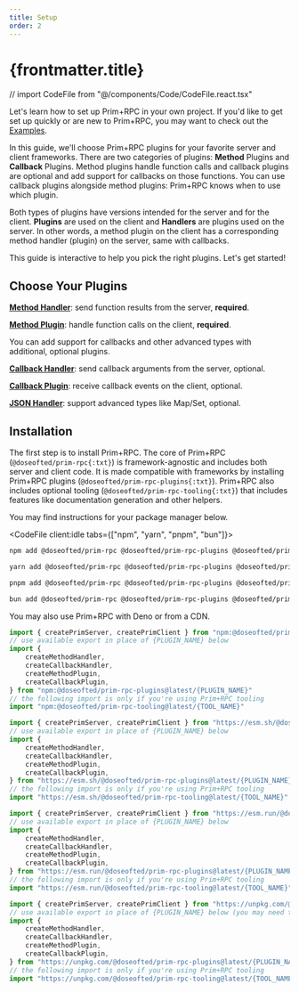 ```yaml
---
title: Setup
order: 2
---
```


# {frontmatter.title}

// import CodeFile from "@/components/Code/CodeFile.react.tsx"

Let's learn how to set up Prim+RPC in your own project. If you'd like to get set up quickly or are new to Prim+RPC, you
may want to check out the [Examples](/docs/v0/usage/examples).

In this guide, we'll choose Prim+RPC plugins for your favorite server and client frameworks. There are two categories of
plugins: **Method** Plugins and **Callback** Plugins. Method plugins handle function calls and callback plugins are
optional and add support for callbacks on those functions. You can use callback plugins alongside method plugins:
Prim+RPC knows when to use which plugin.

Both types of plugins have versions intended for the server and for the client. **Plugins** are used on the client and
**Handlers** are plugins used on the server. In other words, a method plugin on the client has a corresponding method
handler (plugin) on the server, same with callbacks.

This guide is interactive to help you pick the right plugins. Let's get started!

## Choose Your Plugins

**[Method Handler](#method-handler)**: send function results from the server, **required**.

<PluginChoices type="method-handler" />

**[Method Plugin](#method-plugin)**: handle function calls on the client, **required**.

<PluginChoices type="method-plugin" />

You can add support for callbacks and other advanced types with additional, optional plugins.

<Collapse title="Optional Choices">

**[Callback Handler](#callback-handler)**: send callback arguments from the server, optional.

<PluginChoices type="callback-handler" />

**[Callback Plugin](#callback-plugin)**: receive callback events on the client, optional.

<PluginChoices type="callback-plugin" />

**[JSON Handler](#json-handler)**: support advanced types like Map/Set, optional.

<PluginChoices type="json-handler" />

</Collapse>

## Installation

The first step is to install Prim+RPC. The core of Prim+RPC (`@doseofted/prim-rpc{:txt}`) is framework-agnostic and
includes both server and client code. It is made compatible with frameworks by installing Prim+RPC plugins
(`@doseofted/prim-rpc-plugins{:txt}`). Prim+RPC also includes optional tooling (`@doseofted/prim-rpc-tooling{:txt}`)
that includes features like documentation generation and other helpers.

You may find instructions for your package manager below.

<CodeFile client:idle tabs={["npm", "yarn", "pnpm", "bun"]}>

```zsh
npm add @doseofted/prim-rpc @doseofted/prim-rpc-plugins @doseofted/prim-rpc-tooling
```

```zsh yarn
yarn add @doseofted/prim-rpc @doseofted/prim-rpc-plugins @doseofted/prim-rpc-tooling
```

```zsh pnpm
pnpm add @doseofted/prim-rpc @doseofted/prim-rpc-plugins @doseofted/prim-rpc-tooling
```

```zsh bun
bun add @doseofted/prim-rpc @doseofted/prim-rpc-plugins @doseofted/prim-rpc-tooling
```

</CodeFile>

You may also use Prim+RPC with Deno or from a CDN.

<CodeFile>

```typescript
import { createPrimServer, createPrimClient } from "npm:@doseofted/prim-rpc@latest"
// use available export in place of {PLUGIN_NAME} below
import {
	createMethodHandler,
	createCallbackHandler,
	createMethodPlugin,
	createCallbackPlugin,
} from "npm:@doseofted/prim-rpc-plugins@latest/{PLUGIN_NAME}"
// the following import is only if you're using Prim+RPC tooling
import "npm:@doseofted/prim-rpc-tooling@latest/{TOOL_NAME}"
```

```typescript
import { createPrimServer, createPrimClient } from "https://esm.sh/@doseofted/prim-rpc@latest"
// use available export in place of {PLUGIN_NAME} below
import {
	createMethodHandler,
	createCallbackHandler,
	createMethodPlugin,
	createCallbackPlugin,
} from "https://esm.sh/@doseofted/prim-rpc-plugins@latest/{PLUGIN_NAME}"
// the following import is only if you're using Prim+RPC tooling
import "https://esm.sh/@doseofted/prim-rpc-tooling@latest/{TOOL_NAME}"
```

```typescript
import { createPrimServer, createPrimClient } from "https://esm.run/@doseofted/prim-rpc@latest"
// use available export in place of {PLUGIN_NAME} below
import {
	createMethodHandler,
	createCallbackHandler,
	createMethodPlugin,
	createCallbackPlugin,
} from "https://esm.run/@doseofted/prim-rpc-plugins@latest/{PLUGIN_NAME}"
// the following import is only if you're using Prim+RPC tooling
import "https://esm.run/@doseofted/prim-rpc-tooling@latest/{TOOL_NAME}"
```

```typescript
import { createPrimServer, createPrimClient } from "https://unpkg.com/@doseofted/prim-rpc@latest?module"
// use available export in place of {PLUGIN_NAME} below (you may need to specify file path for plugins/tools)
import {
	createMethodHandler,
	createCallbackHandler,
	createMethodPlugin,
	createCallbackPlugin,
} from "https://unpkg.com/@doseofted/prim-rpc-plugins@latest/{PLUGIN_NAME}?module"
// the following import is only if you're using Prim+RPC tooling
import "https://unpkg.com/@doseofted/prim-rpc-tooling@latest/{TOOL_NAME}?module"
```

</CodeFile>
